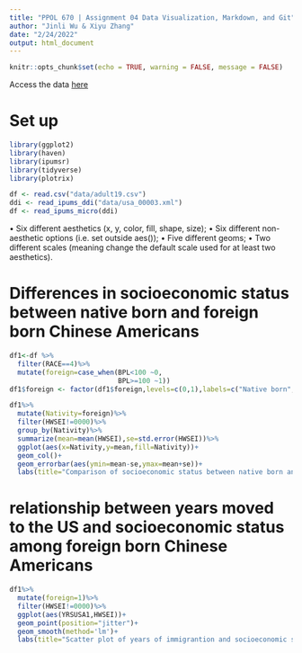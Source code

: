 ```yaml
---
title: "PPOL 670 | Assignment 04 Data Visualization, Markdown, and Git"
author: "Jinli Wu & Xiyu Zhang"
date: "2/24/2022"
output: html_document
---
```


```r
knitr::opts_chunk$set(echo = TRUE, warning = FALSE, message = FALSE)
```

Access the data [here](https://www.cdc.gov/nchs/nhis/2019nhis.htm)

# Set up
```r
library(ggplot2)
library(haven)
library(ipumsr)
library(tidyverse)
library(plotrix)
```

```r
df <- read.csv("data/adult19.csv")
ddi <- read_ipums_ddi("data/usa_00003.xml")
df <- read_ipums_micro(ddi)
```

• Six different aesthetics (x, y, color, fill, shape, size);
• Six different non-aesthetic options (i.e. set outside aes());
• Five different geoms;
• Two different scales (meaning change the default scale used for at least two aesthetics).

# Differences in socioeconomic status between native born and foreign born Chinese Americans

```r
df1<-df %>% 
  filter(RACE==4)%>%
  mutate(foreign=case_when(BPL<100 ~0,
                           BPL>=100 ~1))
df1$foreign <- factor(df1$foreign,levels=c(0,1),labels=c("Native born","Foreign born"))

df1%>%
  mutate(Nativity=foreign)%>%
  filter(HWSEI!=0000)%>%
  group_by(Nativity)%>%
  summarize(mean=mean(HWSEI),se=std.error(HWSEI))%>%
  ggplot(aes(x=Nativity,y=mean,fill=Nativity))+
  geom_col()+
  geom_errorbar(aes(ymin=mean-se,ymax=mean+se))+
  labs(title="Comparison of socioeconomic status between native born and foreign born \nChinese Americans",subtitle="-Hauser and Warren socioeconomic index",y="Socioeconomic index",caption="Data source: IPUMS USA, University of Minnesota, www.ipums.org.")
```

# relationship between years moved to the US and socioeconomic status among foreign born Chinese Americans

```r
df1%>%
  mutate(foreign=1)%>%
  filter(HWSEI!=0000)%>%
  ggplot(aes(YRSUSA1,HWSEI))+
  geom_point(position="jitter")+
  geom_smooth(method='lm')+
  labs(title="Scatter plot of years of immigrantion and socioeconomic status",x="years in the US",y="Socioeconomic index",caption="Data source: IPUMS USA, University of Minnesota, www.ipums.org.")
```